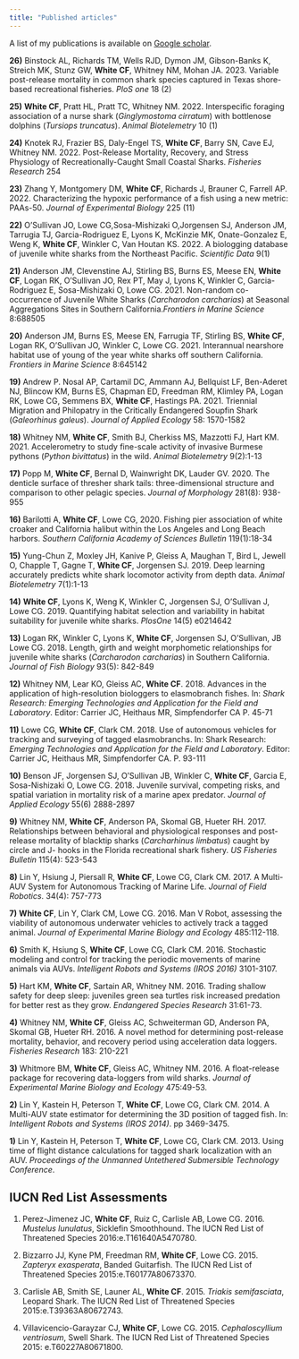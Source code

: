 ```yaml
---
title: "Published articles"
---
```


<link rel="stylesheet" href="styles.css" type="text/css">


A list of my publications is available on [Google scholar](https://scholar.google.com/citations?user=Xsxg0-sAAAAJ&hl=en).

**26)** Binstock AL, Richards TM, Wells RJD, Dymon JM, Gibson-Banks K, Streich MK, Stunz GW, **White CF**, Whitney NM, Mohan JA. 2023. Variable post-release mortality in common shark species captured in Texas shore-based recreational fisheries. *PloS one* 18 (2)

**25)** **White CF**, Pratt HL, Pratt TC, Whitney NM. 2022. Interspecific foraging association of a nurse shark (*Ginglymostoma cirratum*) with bottlenose dolphins (*Tursiops truncatus*). *Animal Biotelemetry* 10 (1)

**24)** Knotek RJ, Frazier BS, Daly-Engel TS, **White CF**, Barry SN, Cave EJ, Whitney NM. 2022. Post-Release Mortality, Recovery, and Stress Physiology of Recreationally-Caught Small Coastal Sharks. *Fisheries Research* 254 

**23)** Zhang Y, Montgomery DM, **White CF**, Richards J, Brauner C, Farrell AP. 2022. Characterizing the hypoxic performance of a fish using a new metric: PAAs-50. *Journal of Experimental Biology* 225 (11)

**22)** O’Sullivan JO, Lowe CG,Sosa-Mishizaki O,Jorgensen SJ, Anderson JM, Tarrugia TJ, Garcia-Rodriguez E, Lyons K, McKinzie MK, Onate-Gonzalez E, Weng K, **White CF**, Winkler C, Van Houtan KS. 2022. A biologging database of juvenile white sharks from the Northeast Pacific. *Scientific Data* 9(1) 

**21)** Anderson JM, Clevenstine AJ, Stirling BS,  Burns ES, Meese EN, **White CF**, Logan RK, O’Sullivan JO, Rex PT, May J, Lyons K, Winkler C, Garcia-Rodriguez E, Sosa-Mishizaki O, Lowe CG. 2021. Non-random co-occurrence of Juvenile White Sharks (*Carcharodon carcharias*) at Seasonal Aggregations Sites in Southern California.*Frontiers in Marine Science* 8:688505

**20)** Anderson JM, Burns ES, Meese EN, Farrugia TF, Stirling BS, **White CF**, Logan RK, O’Sullivan JO, Winkler C, Lowe CG. 2021. Interannual nearshore habitat use of young of the year white sharks off southern California. *Frontiers in Marine Science* 8:645142

**19)** Andrew P. Nosal AP, Cartamil DC, Ammann AJ, Bellquist LF, Ben-Aderet NJ, Blincow KM, Burns ES, Chapman ED, Freedman RM, Klimley PA, Logan RK, Lowe CG, Semmens BX, **White CF**, Hastings PA. 2021. Triennial Migration and Philopatry in the Critically Endangered Soupfin Shark (*Galeorhinus galeus*). *Journal of Applied Ecology* 58: 1570-1582

**18)** Whitney NM, **White CF**, Smith BJ, Cherkiss MS, Mazzotti FJ, Hart KM. 2021. Accelerometry to study fine-scale activity of invasive Burmese pythons (*Python bivittatus*) in the wild. *Animal Biotelemetry* 9(2):1-13  

**17)** Popp M, **White CF**, Bernal D, Wainwright DK, Lauder GV. 2020. The denticle surface of thresher shark tails: three-dimensional structure and comparison to other pelagic species. *Journal of Morphology* 281(8): 938-955

**16)** Barilotti A, **White CF**, Lowe CG, 2020. Fishing pier association of white croaker and California halibut within the Los Angeles and Long Beach harbors. *Southern California Academy of Sciences Bulletin* 119(1):18-34

**15)** Yung-Chun Z, Moxley JH, Kanive P, Gleiss A, Maughan T, Bird L, Jewell O, Chapple T, Gagne T, **White CF**, Jorgensen SJ. 2019. Deep learning accurately predicts white shark locomotor activity from depth data. *Animal Biotelemetry* 7(1):1-13

**14)** **White CF**, Lyons K, Weng K, Winkler C, Jorgensen SJ, O’Sullivan J, Lowe CG. 2019. Quantifying habitat selection and variability in habitat suitability for juvenile white sharks. *PlosOne* 14(5) e0214642

**13)** Logan RK, Winkler C, Lyons K, **White CF**, Jorgensen SJ, O’Sullivan, JB Lowe CG. 2018. Length, girth and weight morphometic relationships for juvenile white sharks (*Carcharodon carcharias*) in Southern California. *Journal of Fish Biology* 93(5): 842-849

**12)** Whitney NM, Lear KO, Gleiss AC, **White CF**. 2018. Advances in the application of high-resolution biologgers to elasmobranch fishes. In: *Shark Research: Emerging Technologies and Application for the Field and Laboratory*. Editor: Carrier JC, Heithaus MR, Simpfendorfer CA P. 45-71

**11)** Lowe CG, **White CF**, Clark CM.  2018. Use of autonomous vehicles for tracking and surveying of tagged elasmobranchs. In: Shark Research: *Emerging Technologies and Application for the Field and Laboratory*. Editor: Carrier JC, Heithaus MR, Simpfendorfer CA. P. 93-111

**10)** Benson JF, Jorgensen SJ, O’Sullivan JB, Winkler C, **White CF**, Garcia E, Sosa-Nishizaki O, Lowe CG. 2018. Juvenile survival, competing risks, and spatial variation in mortality risk of a marine apex predator. *Journal of Applied Ecology* 55(6) 2888-2897

**9)** Whitney NM, **White CF**, Anderson PA, Skomal GB, Hueter RH. 2017. Relationships between behavioral and physiological responses and post-release mortality of blacktip sharks (*Carcharhinus limbatus*) caught by circle and J- hooks in the Florida recreational shark fishery. *US Fisheries Bulletin* 115(4): 523-543

**8)** Lin Y, Hsiung J, Piersall R, **White CF**,  Lowe CG, Clark CM. 2017. A Multi-AUV System for Autonomous Tracking of Marine Life. *Journal of Field Robotics*. 34(4): 757-773

**7)** **White CF**, Lin Y, Clark CM, Lowe CG. 2016. Man V Robot, assessing the viability of autonomous underwater vehicles to actively track a tagged animal. *Journal of Experimental Marine Biology and Ecology* 485:112-118.

**6)** Smith K, Hsiung S, **White CF**, Lowe CG, Clark CM. 2016. Stochastic modeling and control for tracking the periodic movements of marine animals via AUVs. *Intelligent Robots and Systems (IROS 2016)* 3101-3107.

**5)** Hart KM, **White CF**, Sartain AR, Whitney NM. 2016. Trading shallow safety for deep sleep: juveniles green sea turtles risk increased predation for better rest as they grow. *Endangered Species Research* 31:61-73.

**4)** Whitney NM, **White CF**, Gleiss AC, Schweiterman GD, Anderson PA, Skomal GB, Hueter RH. 2016. A novel method for determining post-release mortality, behavior, and recovery period using acceleration data loggers. *Fisheries Research* 183: 210-221

**3)** Whitmore BM, **White CF**, Gleiss AC, Whitney NM. 2016. A float-release package for recovering data-loggers from wild sharks. *Journal of Experimental Marine Biology and Ecology* 475:49-53.

**2)** Lin Y, Kastein H, Peterson T, **White CF**, Lowe CG, Clark CM. 2014. A Multi-AUV state estimator for determining the 3D position of tagged fish. In: *Intelligent Robots and Systems (IROS 2014)*. pp 3469-3475.

**1)** Lin Y, Kastein H, Peterson T, **White CF**, Lowe CG, Clark CM. 2013. Using time of flight distance calculations for tagged shark localization with an AUV. *Proceedings of the Unmanned Untethered Submersible Technology Conference*.

## IUCN Red List Assessments

1. Perez-Jimenez JC, **White CF**, Ruiz C, Carlisle AB, Lowe CG. 2016. *Mustelus lunulatus*, Sicklefin Smoothhound. The IUCN Red List of Threatened Species 2016:e.T161640A5470780.

1. Bizzarro JJ, Kyne PM, Freedman RM, **White CF**, Lowe CG. 2015. *Zapteryx exasperata*, Banded Guitarfish. The IUCN Red List of Threatened Species 2015:e.T60177A80673370.

1. Carlisle AB, Smith SE, Launer AL, **White CF**. 2015. *Triakis semifasciata*, Leopard Shark. The IUCN Red List of Threatened Species 2015:e.T39363A80672743.

1. Villavicencio-Garayzar CJ, **White CF**, Lowe CG. 2015. *Cephaloscyllium ventriosum*, Swell Shark. The IUCN Red List of Threatened Species 2015: e.T60227A80671800.

